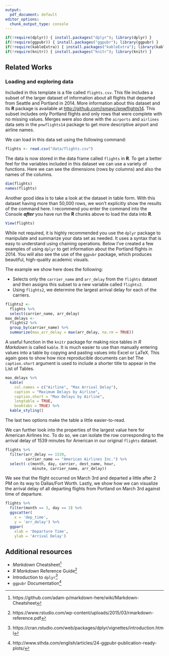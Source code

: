 ```yaml
---
output:
  pdf_document: default
editor_options:
  chunk_output_type: console
---
```


```r
if(!require(dplyr)) { install.packages("dplyr"); library(dplyr) }
if(!require(ggpubr)) { install.packages("ggpubr"); library(ggpubr) }
if(!require(kableExtra)) { install.packages("kableExtra"); library(kableExtra) }
if(!require(knitr)) { install.packages("knitr"); library(knitr) }
```

## Related Works {#c-related-works}

### Loading and exploring data

<!--
In general, I do not subscribe to the current fancy of putting _everything_ (data exploration, cleanup, analysis, ect.) in a single RMD.
It _is_ nice for full reproduceability, but as your data gets large and the analyses take longer you may find that a simple spelling change takes an hour to review in PDF form.
Instead I recomend the process described [here](https://github.com/markanewman/stormdown/blob/master/guidence/DayToDayResearch.md)
-->

Included in this template is a file called `flights.csv`.
This file includes a subset of the larger dataset of information about all flights that departed from Seattle and Portland in 2014.
More information about this dataset and its **R** package is available at <http://github.com/ismayc/pnwflights14>.
This subset includes only Portland flights and only rows that were complete with no missing values.
Merges were also done with the `airports` and `airlines` data sets in the `pnwflights14` package to get more descriptive airport and airline names.

We can load in this data set using the following command:

```r
flights <- read.csv("data/flights.csv")
```

The data is now stored in the data frame called `flights` in **R**.
To get a better feel for the variables included in this dataset we can use a variety of functions.
Here we can see the dimensions (rows by columns) and also the names of the columns.

```r
dim(flights)
names(flights)
```

Another good idea is to take a look at the dataset in table form.
With this dataset having more than 50,000 rows, we won't explicitly show the results of the command here.
I recommend you enter the command into the Console **_after_** you have run the **R** chunks above to load the data into **R**.

```r
View(flights)
```

While not required, it is highly recommended you use the `dplyr` package to manipulate and summarize your data set as needed.
It uses a syntax that is easy to understand using chaining operations.
Below I've created a few examples of using `dplyr` to get information about the Portland flights in 2014.
You will also see the use of the `ggpubr` package, which produces beautiful, high-quality academic visuals.

\clearpage

The example we show here does the following:

* Selects only the `carrier_name` and `arr_delay` from the `flights` dataset and then assigns this subset to a new variable called `flights2`. 
* Using `flights2`, we determine the largest arrival delay for each of the carriers.

```r
flights2 <-
  flights %>% 
  select(carrier_name, arr_delay)
max_delays <-
  flights2 %>% 
  group_by(carrier_name) %>%
  summarize(max_arr_delay = max(arr_delay, na.rm = TRUE))
```

A useful function in the `knitr` package for making nice tables in _R Markdown_ is called `kable`.
It is much easier to use than manually entering values into a table by copying and pasting values into Excel or LaTeX.
This again goes to show how nice reproducible documents can be!
The `caption.short` argument is used to include a shorter title to appear in the List of Tables.

```r
max_delays %>%
  kable(
    col.names = c("Airline", "Max Arrival Delay"),
    caption = "Maximum Delays by Airline",
    caption.short = "Max Delays by Airline",
    longtable = TRUE,
    booktabs = TRUE) %>%
  kable_styling()  
```

The last two options make the table a little easier-to-read.

We can further look into the properties of the largest value here for American Airlines Inc.
To do so, we can isolate the row corresponding to the arrival delay of 1539 minutes for American in our original `flights` dataset.


```r
flights %>% 
  filter(arr_delay == 1539, 
         carrier_name == "American Airlines Inc.") %>%
  select(-c(month, day, carrier, dest_name, hour, 
            minute, carrier_name, arr_delay))
```

We see that the flight occurred on March 3rd and departed a little after 2 PM on its way to Dallas/Fort Worth.
Lastly, we show how we can visualize the arrival delay of all departing flights from Portland on March 3rd against time of departure.

```r
flights %>% 
  filter(month == 3, day == 3) %>%
  ggscatter(
    x = 'dep_time', 
    y = 'arr_delay') %>%
  ggpar(
    xlab = 'Departure Time',
    ylab = 'Arrival Delay')
```

## Additional resources

* _Markdown_ Cheatsheet[^markdown]
* _R Markdown_ Reference Guide[^rmarkdown]
* Introduction to `dplyr`[^dplyr]
* `ggpubr` Documentation[^ggpubr]

[^markdown]: https://github.com/adam-p/markdown-here/wiki/Markdown-Cheatsheet
[^rmarkdown]: https://www.rstudio.com/wp-content/uploads/2015/03/rmarkdown-reference.pdf
[^dplyr]: https://cran.rstudio.com/web/packages/dplyr/vignettes/introduction.html
[^ggpubr]: http://www.sthda.com/english/articles/24-ggpubr-publication-ready-plots/

